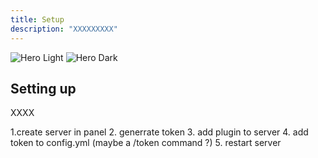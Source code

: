 ```yaml
---
title: Setup
description: "XXXXXXXXX"
---
```


<img
  className="block dark:hidden"
  src="/images/hero-light.png"
  alt="Hero Light"
/>
<img
  className="hidden dark:block"
  src="/images/hero-dark.png"
  alt="Hero Dark"
/>

## Setting up

XXXX

1.create server in panel
2. generrate token
3. add plugin to server
4. add token to config.yml (maybe a /token command ?)
5. restart server